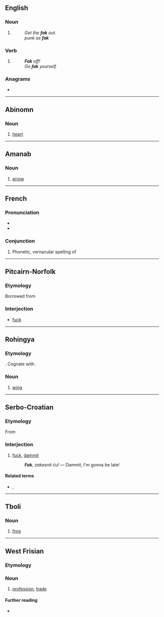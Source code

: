 {{also|fák|FÁK|fåk|Fäk}}
==English==

===Noun===
{{en-noun|-}}

# {{lb|en|nonstandard}} {{alternative form of|en|fuck}}
#: ''Get the '''fak''' out.''
#: ''punk as '''fak'''''

===Verb===
{{head|en|verb}}

# {{lb|en|nonstandard}} {{alternative form of|en|fuck}}
#: '''''Fak''' off!''
#: ''Go '''fak''' yourself.''

===Anagrams===
* {{anagrams|en|a=afk|AFK|FKA|afk|f.k.a.|f/k/a|fka|kaf}}

----

==Abinomn==

===Noun===
{{head|bsa|noun}}

# {{lb|bsa|anatomy}} [[heart]]

----

==Amanab==

===Noun===
{{head|amn|noun}}

# [[arrow]]

----

==French==

===Pronunciation===
* {{fr-IPA}}
* {{audio|fr|LL-Q150 (fra)-DenisdeShawi-fak.wav|Audio (CAN)}}

===Conjunction===
{{head|fr|conjunction}}

# {{lb|fr|Quebec|informal}} Phonetic, vernacular spelling of '''{{l|fr|fait que}}'''

----


==Pitcairn-Norfolk==

===Etymology===
Borrowed from {{bor|pih|en|fuck}}

===Interjection===
{{head|pih|interjection}}

*{{lb|pih|vulgar}} [[fuck]]

----

==Rohingya==

===Etymology===
{{inh+|rhg|sa|पक्ष|t=wing, feather}}. Cognate with {{cog|as|পাখি}}.

===Noun===
{{head|rhg|noun}}

# [[wing]]

----

==Serbo-Croatian==

===Etymology===
From {{der|sh|en|fuck}}

===Interjection===
{{sh-interjection}}

# {{lb|sh|colloquial}} [[fuck]], [[dammit]]
#: '''''Fak''', zakasnit ću!'' — Dammit, I'm gonna be late!

====Related terms====
* {{l|sh|sranje}}, {{l|sh|šit}}

----

==Tboli==

===Noun===
{{head|tbl|noun}}

# [[frog]]

----

==West Frisian==

===Etymology===
{{rfe|fy}}

===Noun===
{{fy-noun|n|fakken|fakje}}

# [[profession]], [[trade]]

====Further reading====
* {{R:WFT|20836}}